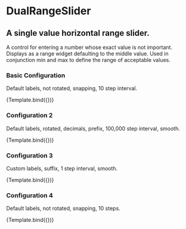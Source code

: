 
<Meta 
  title="components/DualRangeSlider" 
  component={DualRangeSlider} 
/>



# DualRangeSlider

## A single value horizontal range slider.
A control for entering a number whose exact value is not important. Displays as
a range widget defaulting to the middle value. Used in conjunction min and max
to define the range of acceptable values.

### Basic Configuration
Default labels, not rotated, snapping, 10 step interval.

<Canvas withToolbar>
<Story 
  name="basic"
  args={{
    initialLowerValue: 20,
    initialUpperValue: 80,
    min: 0,
    max: 100,
    decimals: 0,
    step: 5,
    showTicks: true,
    snap: true,
    customLabels: [],
    showLabel: true,
    prefix: "",
    suffix: "",
    primaryColor: "hsl(196, 100%, 48%)",
    primaryColorLight: "hsl(196, 100%, 70%)",
    rotateLabel: false,
    width: 1200
  }}
>
  {Template.bind({})}
</Story>  
</Canvas>

### Configuration 2
Default labels, rotated, decimals, prefix, 100,000 step interval, smooth.

<Canvas withToolbar>
  <Story 
    name="two"
    args={{
      initialLowerValue: 357159,
      initialUpperValue: 753951,
      min: 100000,
      max: 1000000,
      decimals: 2,
      step: 100000,
      showTicks: true,
      snap: false,
      customLabels: [],
      showLabel: true,
      prefix: "$",
      suffix: "",
      primaryColor: "hsl(196, 100%, 48%)",
      primaryColorLight: "hsl(196, 100%, 70%)",
      rotateLabel: true,
      width: 1200
    }}
  >
    {Template.bind({})}
  </Story>
</Canvas>

### Configuration 3
Custom labels, suffix, 1 step interval, smooth.

<Canvas withToolbar>
  <Story 
    name="three"
    args={{
      initialLowerValue: 284,
      initialUpperValue: 428,
      min: 200,
      max: 600,
      decimals: 0,
      step: 2,
      showTicks: true,
      snap: false,
      customLabels: [
      { 230: "Very Cool" },
      { 284: "Cool" },
      { 320: "Moderate"},
      { 374: "Moderately Hot" },
      { 428: "Hot" },
      { 464: "Very Hot"},
      { 550: "Broil"},
      ],
      showLabel: true,
      prefix: "",
      suffix: "°F",
      primaryColor: "hsl(196, 100%, 48%)",
      primaryColorLight: "hsl(196, 100%, 70%)",
      rotateLabel: false,
      width: 1200
    }}
  >
    {Template.bind({})}
  </Story>
</Canvas>

### Configuration 4
Default labels, not rotated, snapping, 10 steps.

<Canvas withToolbar>
  <Story 
    name="four"
    args={{
      initialLowerValue: 20,
      initialUpperValue: 80,
      min: 0,
      max: 100,
      decimals: 0,
      step: 5,
      showTicks: true,
        snap: true,
      customLabels: [],
      showLabel: true,
      prefix: "",
      suffix: "",
      primaryColor: "hsl(196, 100%, 48%)",
      primaryColorLight: "hsl(196, 100%, 70%)",
      rotateLabel: false,
      width: 1200
    }}
  >
    {Template.bind({})}
  </Story>
</Canvas>

<ArgsTable of={DualRangeSlider} />

